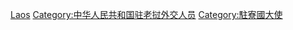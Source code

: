 [[Category:中華人民共和國駐外大使|Laos]]
[[Category:中华人民共和国驻老挝外交人员|Category:中华人民共和国驻老挝外交人员]]
[[Category:駐寮國大使|Category:駐寮國大使]]